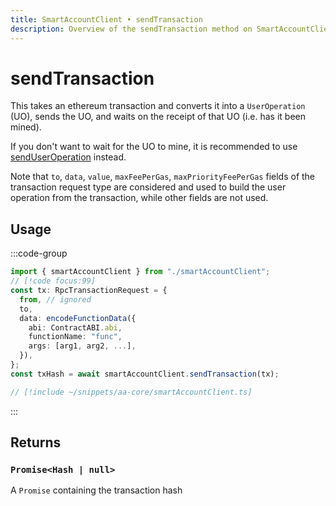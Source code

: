 ```yaml
---
title: SmartAccountClient • sendTransaction
description: Overview of the sendTransaction method on SmartAccountClient
---
```


# sendTransaction

This takes an ethereum transaction and converts it into a `UserOperation` (UO), sends the UO, and waits on the receipt of that UO (i.e. has it been mined).

If you don't want to wait for the UO to mine, it is recommended to use [sendUserOperation](./sendUserOperation) instead.

Note that `to`, `data`, `value`, `maxFeePerGas`, `maxPriorityFeePerGas` fields of the transaction request type are considered and used to build the user operation from the transaction, while other fields are not used.

## Usage

:::code-group

```ts [example.ts]
import { smartAccountClient } from "./smartAccountClient";
// [!code focus:99]
const tx: RpcTransactionRequest = {
  from, // ignored
  to,
  data: encodeFunctionData({
    abi: ContractABI.abi,
    functionName: "func",
    args: [arg1, arg2, ...],
  }),
};
const txHash = await smartAccountClient.sendTransaction(tx);
```

```ts [smartAccountClient.ts]
// [!include ~/snippets/aa-core/smartAccountClient.ts]
```

:::

## Returns

### `Promise<Hash | null>`

A `Promise` containing the transaction hash


<SendUoParam />
